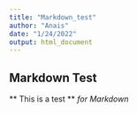 ```yaml
---
title: "Markdown_test"
author: "Anais"
date: "1/24/2022"
output: html_document
---
```

## Markdown Test

** This is a test ** *for Markdown*